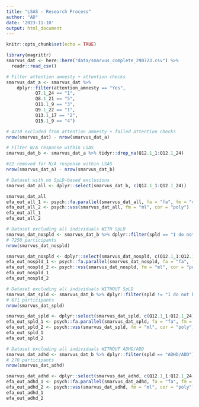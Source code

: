 ```yaml
---
title: "LSAS - Research Process"
author: "AD"
date: '2023-11-10'
output: html_document
---
```


```r
knitr::opts_chunk$set(echo = TRUE)
```

```r
library(magrittr) 
smarvus_dat <- here::here("data/smarvus_complete_290723.csv") %>%  
  readr::read_csv()
```

```r
# Filter attention amnesty + attention checks
smarvus_dat_a <- smarvus_dat %>%
    dplyr::filter(attention_amnesty == "Yes",
           Q7.1_24 == "1",
           Q8.1_21 == "5",
           Q11.1_9 == "3",
           Q9.1_22 == "1",
           Q13.1_17 == "2",
           Q15.1_9 == "4")

# 4210 excluded from attention amnesty + failed attention checks
nrow(smarvus_dat) - nrow(smarvus_dat_a)

# Filter N/A response within LSAS
smarvus_dat_b <- smarvus_dat_a %>% tidyr::drop_na(Q12.1_1:Q12.1_24)

#22 removed for N/A response within LSAS
nrow(smarvus_dat_a) - nrow(smarvus_dat_b)
```


```r
# Dataset with no SpLD-based exclusions 
smarvus_dat_all <- dplyr::select(smarvus_dat_b, c(Q12.1_1:Q12.1_24))

smarvus_dat_all
efa_out_all_1 <- psych::fa.parallel(smarvus_dat_all, fa = "fa", fm = "ml", cor = "poly", SMC = T, n.iter = 100)
efa_out_all_2 <- psych::vss(smarvus_dat_all, fm = "ml", cor = "poly")
efa_out_all_1
efa_out_all_2
```

```r
# Dataset excluding all individuals WITH SpLD
smarvus_dat_nospld <- smarvus_dat_b %>% dplyr::filter(spld == "I do not have an SpLD") %>% tidyr::drop_na(spld)
# 7250 participants
nrow(smarvus_dat_nospld)

smarvus_dat_nospld <- dplyr::select(smarvus_dat_nospld, c(Q12.1_1:Q12.1_24))
efa_out_nospld_1 <- psych::fa.parallel(smarvus_dat_nospld, fa = "fa", fm = "ml", cor = "poly", SMC = T, n.iter = 100)
efa_out_nospld_2 <- psych::vss(smarvus_dat_nospld, fm = "ml", cor = "poly")
efa_out_nospld_1
efa_out_nospld_2
```

```r
# Dataset excluding all individuals WITHOUT SpLD
smarvus_dat_spld <- smarvus_dat_b %>% dplyr::filter(spld != "I do not have an SpLD") %>% tidyr::drop_na(spld)
# 671 participants
nrow(smarvus_dat_spld)

smarvus_dat_spld <- dplyr::select(smarvus_dat_spld, c(Q12.1_1:Q12.1_24))
efa_out_spld_1 <- psych::fa.parallel(smarvus_dat_spld, fa = "fa", fm = "ml", cor = "poly", SMC = T, n.iter = 100)
efa_out_spld_2 <- psych::vss(smarvus_dat_spld, fm = "ml", cor = "poly")
efa_out_spld_1
efa_out_spld_2
```

```r
# Dataset excluding all individuals WITHOUT ADHD/ADD
smarvus_dat_adhd <- smarvus_dat_b %>% dplyr::filter(spld == "ADHD/ADD")
# 270 participants
nrow(smarvus_dat_adhd)

smarvus_dat_adhd <- dplyr::select(smarvus_dat_adhd, c(Q12.1_1:Q12.1_24))
efa_out_adhd_1 <- psych::fa.parallel(smarvus_dat_adhd, fa = "fa", fm = "ml", cor = "poly", SMC = T, n.iter = 100)
efa_out_adhd_2 <- psych::vss(smarvus_dat_adhd, fm = "ml", cor = "poly")
efa_out_adhd_1
efa_out_adhd_2
```


